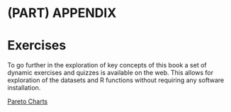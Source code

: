 # (PART) APPENDIX {-}

# Exercises {-}

To go further in the exploration of key concepts of this book a set of dynamic exercises and quizzes is available on the web. This allows for exploration of the datasets and R functions without requiring any software installation.

[Pareto Charts](https://thoth.shinyapps.io/pareto/?_ga=2.123594827.1500230957.1620764767-1128688272.1609264547)